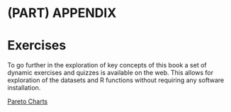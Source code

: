 # (PART) APPENDIX {-}

# Exercises {-}

To go further in the exploration of key concepts of this book a set of dynamic exercises and quizzes is available on the web. This allows for exploration of the datasets and R functions without requiring any software installation.

[Pareto Charts](https://thoth.shinyapps.io/pareto/?_ga=2.123594827.1500230957.1620764767-1128688272.1609264547)